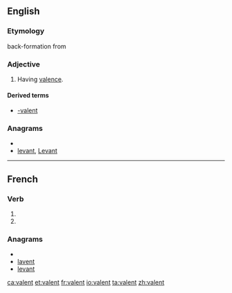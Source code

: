 ==English==

===Etymology===
back-formation from {{term|valence}}

===Adjective===
{{en-adj}}

# Having [[valence]].

====Derived terms====
* [[-valent]]

===Anagrams===
* {{alphagram|aelntv}}
* [[levant#English|levant]], [[Levant#English|Levant]]

----

==French==

===Verb===
{{fr-verb-form}}

# {{form of|[[third-person|Third-person]] [[plural]] [[present indicative]]|valoir|lang=French}}
# {{form of|Third-person plural [[present subjunctive]]|valoir|lang=French}}

===Anagrams===
* {{alphagram|aelntv}}
* [[lavent#French|lavent]]
* [[levant#French|levant]]

[[ca:valent]]
[[et:valent]]
[[fr:valent]]
[[io:valent]]
[[ta:valent]]
[[zh:valent]]